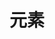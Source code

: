 
# 元素

<Cards num={8}>
    <Cards.Card
        title="场景"
        href="./elements/scene"
    />
    <Cards.Card
        title="角色"
        href="./elements/character"
    />
    <Cards.Card
        title="图片"
        href="./elements/image"
    />
    <Cards.Card
        title="声音"
        href="./elements/sound"
    />
    <Cards.Card
        title="选项"
        href="./elements/menu"
    />
    <Cards.Card
        title="脚本"
        href="./elements/script"
    />
    <Cards.Card
        title="条件"
        href="./elements/condition"
    />
    <Cards.Card
        title="控制"
        href="./elements/control"
    />
    <Cards.Card
        title="文本"
        href="./elements/text"
    />
</Cards>

